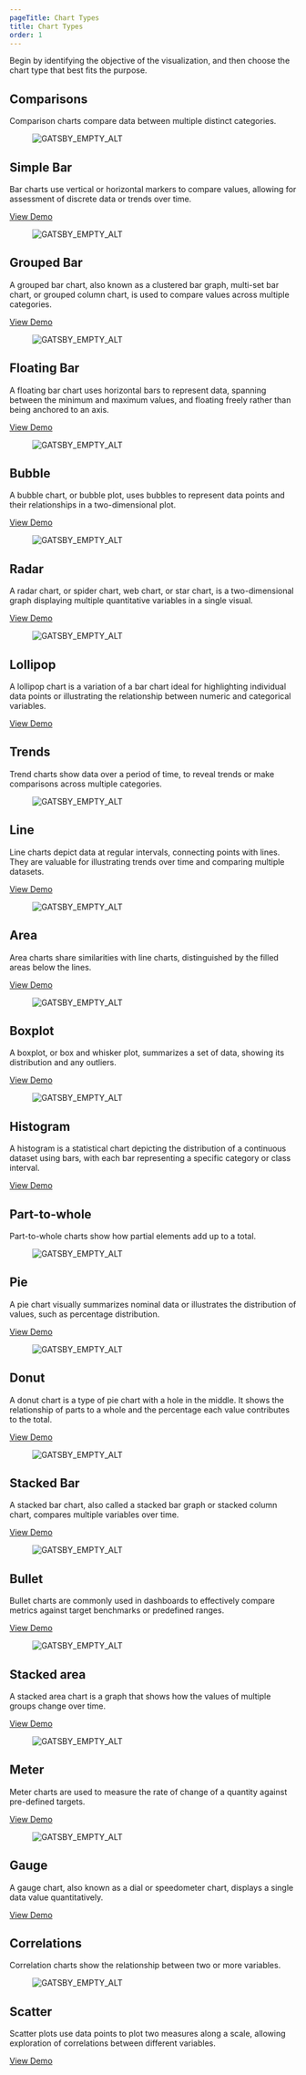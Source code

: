 ```yaml
---
pageTitle: Chart Types
title: Chart Types
order: 1
---
```



<PageContent componentName="chart_types" type="data_visualization">

<LeadParagraph>
  Begin by identifying the objective of the visualization, and then choose the
  chart type that best fits the purpose.
</LeadParagraph>

## Comparisons

Comparison charts compare data between multiple distinct categories.

<div class="container">
  <div class="item">
    <figure>
      <img
        src="../../images/chart-types/simple-bar.jpg"
        alt="GATSBY_EMPTY_ALT"
      />
    </figure>
    <div class="description">
      <h2>Simple Bar</h2>
      <p>
        Bar charts use vertical or horizontal markers to compare values,
        allowing for assessment of discrete data or trends over time.
      </p>
      <a href="../chart-demos/#bar_(simple)">View Demo</a>
    </div>
  </div>
  <div class="item">
    <figure>
      <img
        src="../../images/chart-types/grouped-bar.jpg"
        alt="GATSBY_EMPTY_ALT"
      />
    </figure>
    <div class="description">
      <h2>Grouped Bar</h2>
      <p>
        A grouped bar chart, also known as a clustered bar graph, multi-set bar
        chart, or grouped column chart, is used to compare values across
        multiple categories.
      </p>
      <a href="../chart-demos/#bar_(grouped)">View Demo</a>
    </div>
  </div>
  <div class="item">
    <figure>
      <img
        src="../../images/chart-types/floating-bar.jpg"
        alt="GATSBY_EMPTY_ALT"
      />
    </figure>
    <div class="description">
      <h2>Floating Bar</h2>
      <p>
        A floating bar chart uses horizontal bars to represent data, spanning
        between the minimum and maximum values, and floating freely rather than
        being anchored to an axis.
      </p>
      <a href="../chart-demos/#bar_(floating)">View Demo</a>
    </div>
  </div>
  <div class="item">
    <figure>
      <img src="../../images/chart-types/bubble.jpg" alt="GATSBY_EMPTY_ALT" />
    </figure>
    <div class="description">
      <h2>Bubble</h2>
      <p>
        A bubble chart, or bubble plot, uses bubbles to represent data points
        and their relationships in a two-dimensional plot.
      </p>
      <a href="../chart-demos/#bubble">View Demo</a>
    </div>
  </div>
  <div class="item">
    <figure>
      <img src="../../images/chart-types/radar.jpg" alt="GATSBY_EMPTY_ALT" />
    </figure>
    <div class="description">
      <h2>Radar</h2>
      <p>
        A radar chart, or spider chart, web chart, or star chart, is a
        two-dimensional graph displaying multiple quantitative variables in a
        single visual.
      </p>
      <a href="../chart-demos/#radar">View Demo</a>
    </div>
  </div>
  <div class="item">
    <figure>
      <img src="../../images/chart-types/lollipop.jpg" alt="GATSBY_EMPTY_ALT" />
    </figure>
    <div class="description">
      <h2>Lollipop</h2>
      <p>
        A lollipop chart is a variation of a bar chart ideal for highlighting
        individual data points or illustrating the relationship between numeric
        and categorical variables.
      </p>
      <a href="../chart-demos/#lollipop">View Demo</a>
    </div>
  </div>
</div>

## Trends

Trend charts show data over a period of time, to reveal trends or make comparisons across multiple categories.

<div class="container">
  <div class="item">
    <figure>
      <img src="../../images/chart-types/line.jpg" alt="GATSBY_EMPTY_ALT" />
    </figure>
    <div class="description">
      <h2>Line</h2>
      <p>
        Line charts depict data at regular intervals, connecting points with
        lines. They are valuable for illustrating trends over time and comparing
        multiple datasets.
      </p>
      <a href="../chart-demos/#line">View Demo</a>
    </div>
  </div>
  <div class="item">
    <figure>
      <img src="../../images/chart-types/area.jpg" alt="GATSBY_EMPTY_ALT" />
    </figure>
    <div class="description">
      <h2>Area</h2>
      <p>
        Area charts share similarities with line charts, distinguished by the
        filled areas below the lines.
      </p>
      <a href="../chart-demos/#area_(simple)">View Demo</a>
    </div>
  </div>
  <div class="item">
    <figure>
      <img src="../../images/chart-types/boxplot.jpg" alt="GATSBY_EMPTY_ALT" />
    </figure>
    <div class="description">
      <h2>Boxplot</h2>
      <p>
        A boxplot, or box and whisker plot, summarizes a set of data, showing
        its distribution and any outliers.
      </p>
      <a href="../chart-demos/#boxplot">View Demo</a>
    </div>
  </div>
  <div class="item">
    <figure>
      <img
        src="../../images/chart-types/histogram.jpg"
        alt="GATSBY_EMPTY_ALT"
      />
    </figure>
    <div class="description">
      <h2>Histogram</h2>
      <p>
        A histogram is a statistical chart depicting the distribution of a
        continuous dataset using bars, with each bar representing a specific
        category or class interval.
      </p>
      <a href="../chart-demos/#histogram">View Demo</a>
    </div>
  </div>
</div>

## Part-to-whole

Part-to-whole charts show how partial elements add up to a total.

<div class="container">
  <div class="item">
    <figure>
      <img src="../../images/chart-types/pie.jpg" alt="GATSBY_EMPTY_ALT" />
    </figure>
    <div class="description">
      <h2>Pie</h2>
      <p>
        A pie chart visually summarizes nominal data or illustrates the
        distribution of values, such as percentage distribution.
      </p>
      <a href="../chart-demos/#pie">View Demo</a>
    </div>
  </div>
  <div class="item">
    <figure>
      <img src="../../images/chart-types/donut.jpg" alt="GATSBY_EMPTY_ALT" />
    </figure>
    <div class="description">
      <h2>Donut</h2>
      <p>
        A donut chart is a type of pie chart with a hole in the middle. It shows
        the relationship of parts to a whole and the percentage each value
        contributes to the total.
      </p>
      <a href="../chart-demos/#donut">View Demo</a>
    </div>
  </div>
  <div class="item">
    <figure>
      <img
        src="../../images/chart-types/stacked-bar.jpg"
        alt="GATSBY_EMPTY_ALT"
      />
    </figure>
    <div class="description">
      <h2>Stacked Bar</h2>
      <p>
        A stacked bar chart, also called a stacked bar graph or stacked column
        chart, compares multiple variables over time.
      </p>
      <a href="../chart-demos/#bar_(stacked)">View Demo</a>
    </div>
  </div>
  <div class="item">
    <figure>
      <img src="../../images/chart-types/bullet.jpg" alt="GATSBY_EMPTY_ALT" />
    </figure>
    <div class="description">
      <h2>Bullet</h2>
      <p>
        Bullet charts are commonly used in dashboards to effectively compare
        metrics against target benchmarks or predefined ranges.
      </p>
      <a href="../chart-demos/#bullet">View Demo</a>
    </div>
  </div>
  <div class="item">
    <figure>
      <img
        src="../../images/chart-types/stacked-area.jpg"
        alt="GATSBY_EMPTY_ALT"
      />
    </figure>
    <div class="description">
      <h2>Stacked area</h2>
      <p>
        A stacked area chart is a graph that shows how the values of multiple
        groups change over time.
      </p>
      <a href="../chart-demos/#area_(stacked)">View Demo</a>
    </div>
  </div>
  <div class="item">
    <figure>
      <img src="../../images/chart-types/meter.jpg" alt="GATSBY_EMPTY_ALT" />
    </figure>
    <div class="description">
      <h2>Meter</h2>
      <p>
        Meter charts are used to measure the rate of change of a quantity
        against pre-defined targets.
      </p>
      <a href="../chart-demos/#meter">View Demo</a>
    </div>
  </div>
  <div class="item">
    <figure>
      <img src="../../images/chart-types/gauge.jpg" alt="GATSBY_EMPTY_ALT" />
    </figure>
    <div class="description">
      <h2>Gauge</h2>
      <p>
        A gauge chart, also known as a dial or speedometer chart, displays a
        single data value quantitatively.
      </p>
      <a href="../chart-demos/#gauge">View Demo</a>
    </div>
  </div>
</div>

## Correlations

Correlation charts show the relationship between two or more variables.

<div class="container">
  <div class="item">
    <figure>
      <img src="../../images/chart-types/scatter.jpg" alt="GATSBY_EMPTY_ALT" />
    </figure>
    <div class="description">
      <h2>Scatter</h2>
      <p>
        Scatter plots use data points to plot two measures along a scale,
        allowing exploration of correlations between different variables.
      </p>
      <a href="../chart-demos/#scatter">View Demo</a>
    </div>
  </div>
</div>

</PageContent>

